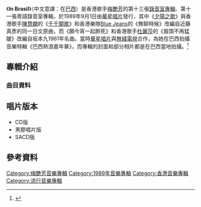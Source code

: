 {{Album infobox | <!-- See Wikipedia:WikiProject_Albums -->
|  Name        = IN BRASIL
|  Type        = [[專輯|專輯]]
|  Artist      = [[梅艷芳|梅艷芳]]
|  Cover       = 
|  Released    = 1989年9月1日
|  Recorded    = 1989年
|  Genre       = [[粵語流行音樂|粵語流行音樂]]
|  Length      = 
|  Label       = [[華星唱片|華星唱片]]
|  Number      =
|  Producer    = [[黎小田|黎小田]]
|  Last album  = [[淑女_(專輯)|淑女]] <br />（1989年2月2日）
|  This album  = '''In Brasil''' <br />（1989年9月1日）
|  Next album  = [[封面女郎_(梅艷芳專輯)|封面女郎]] <br />（1990年3月28日）
}}

《'''In Brasil'''》（中文意譯：在[[巴西|巴西]]）是香港歌手[[梅艷芳|梅艷芳]]的第十三張[[錄音室專輯|錄音室專輯]]、第十一張粵語錄音室專輯，於1989年9月1日由[[華星唱片|華星唱片]]發行，其中《[[夕陽之歌|夕陽之歌]]》與香港歌手[[陳慧嫻|陳慧嫻]]的《[[千千闋歌|千千闋歌]]》和香港樂隊[[藍戰士|Blue Jeans]]的《無聊時候》改編自近藤真彥的同一日文原曲，而《願今宵一起醉死》和香港歌手[[杜麗莎|杜麗莎]]的《眉頭不再猛皺》改編自坂本九1961年名曲。當時[[華星唱片|華星唱片]]與[[無綫電視|無綫電視]]合作，為她在巴西拍攝音樂特輯《巴西熱浪嘉年華》，而專輯的封面和部分相片都是在巴西當地拍攝。<ref>{{Cite web |url=http://comebacktolove.blogspot.com.au/2015/07/1989_28.html |title=梅艷芳音樂特輯"巴西熱浪嘉年華" (1989) |accessdate=2017-04-24 |archive-date=2017-08-07 |archive-url=https://web.archive.org/web/20170807235430/http://comebacktolove.blogspot.com.au/2015/07/1989_28.html |dead-url=no }}</ref>

==專輯介紹==
===曲目資料===
{{Tracklist
| collapsed = 
| headline = 
| font_size = 
| total_length = 46:06

| all_producer = [[黎小田|黎小田]]

| extra_column =

| title1 = 夏日戀人
| music1 = [[藍戰士|蘇德華]]
| lyrics1 = [[陳少琪|陳少琪]]
| arranger1 = 蘇德華
| note1 = 無線電視劇《串燒冤家》主題曲
| length1 = 4:53

| title2 = 願今宵一起醉死
| music2 = [[中村八太|中村八太]]
| lyrics2 = [[林振強|林振強]]
| arranger2 = [[黎學斌|黎學斌]]
| longnote2 = 改編自[[坂本九|坂本九]]的歌曲《上を向いて歩こう》<br>同曲為杜麗莎《眉頭不再猛皺》
| note2 = 電影《紅花坂上的海》插曲
| length2 = 3:47

| title3 = 火紅色人生
| music3 = [[黎小田|黎小田]]
| lyrics3 = 林振強
| arranger3 = 黎小田
| longnote3 = 
| length3 = 3:21

| title4 = 天生一對
| music4 = 黎小田
| lyrics4 = [[潘偉源|潘偉源]]
| arranger4 = 黎小田
| note4 = 同名電視劇主題曲
| length4 = 3:01

| title5 = 我未失方向
| music5 = [[藍戰士|黃良昇]]
| lyrics5 = 潘偉源
| arranger5 = 黃良昇
| longnote5 = 
| length5 = 5:03

| title6 = 愛我便說愛我吧
| music6 = [[倫永亮|倫永亮]]
| lyrics6 = [[周禮茂|周禮茂]]
| arranger6 = 倫永亮
| longnote6 = 
| length6 = 4:47

| title7 = [[夕陽之歌|夕陽之歌]]
| music7 = [[馬飼野康二|馬飼野康二]]
| lyrics7 = 陳少琪
| arranger7 = [[趙增熹|趙增熹]]
| note7 = 電影《[[英雄本色3之夕陽之歌|英雄本色3之夕陽之歌]]》主題曲
| longnote7 = 改編自[[近藤真彥|近藤真彥]]的歌曲《夕焼けの歌》(其他改編版有Blue Jeans的《無聊時候》和陳慧嫻的《千千闋歌》)
| length7 = 5:09

| title8 = 失落嘉年華
| music8 = [[鮑比達|鮑比達]]
| lyrics8 = [[林夕|林夕]]
| arranger8 = 鮑比達
| longnote8 = 
| length8 = 3:42

| title9 = 消失的腳印
| music9 = [[齊秦|齊秦]]
| lyrics9 = [[鄭國江|鄭國江]]
| arranger9 = 黎小田
| longnote9 = 
| length9 = 3:58

| title10 = 各走各路
| music10 = [[筒美京平|筒美京平]]
| lyrics10 = 陳少琪
| arranger10 = [[Jose_Villanueva|Jose Villanueva]]
| longnote10 = 改編自近藤真彦的歌曲《泣いてみりゃいいじゃん》
| length10 = 3:48

| title11 = 第四十夜
| music11 = Martin Jackson<br>Corinne Drewery<br>Andy Connell
| lyrics11 = 林夕
| arranger11 = 趙增熹
| longnote11 = 改編自Swing Out Sisters的歌曲《Twilight World》
| length11 = 4:32
}}

== 唱片版本 ==
*CD版
*黑膠唱片版
*SACD版

<!-- ==音樂錄影帶== -->
<!-- ==製作團隊== -->
<!-- ==成績== -->
<!-- ==外部連結== -->

==參考資料==
{{Reflist}}

{{梅艷芳}}

[[Category:梅艷芳音樂專輯|Category:梅艷芳音樂專輯]]
[[Category:1989年音樂專輯|Category:1989年音樂專輯]]
[[Category:香港音樂專輯|Category:香港音樂專輯]]
[[Category:流行音樂專輯|Category:流行音樂專輯]]